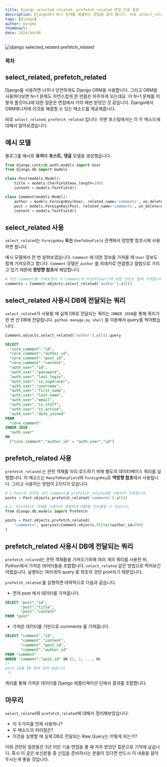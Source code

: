 ```yaml
---
title: Django selected_related, prefetch_related 면접 단골 질문
description: Django에서 N+1 문제를 해결하는 방법을 알아 봅니다. 바로 select_related, prefetch_related 입니다. 이번 포스팅에서는 이 두 메소드에 대해서 알아보겠습니다.
tags: [Django]
author: mingke
thumbnail:
date: 2024/04/08
---
```


<Image src="" alt="django selected_related prefetch_related" />

### 목차

## select_related, prefetch_related

Django를 사용하면 너무나 당연하게도 Django ORM을 사용합니다. 그리고 ORM을 사용하다보면 N+1 문제도 자연스럽게 한 번쯤은 마주하게 되는데요. 이 N+1 문제를 어떻게 풀것이냐에 대한 질문은 면접에서 거의 매번 받았던 것 같습니다. Django에서 ORM매니저에 이것을 해결할 수 있는 메소드를 제공해줍니다.

바로 `select_related`, `prefetch_related` 입니다. 이번 포스팅에서는 이 두 메소드에 대해서 알아보겠습니다.

## 예시 모델

블로그를 예시로 **유저**와 **포스트,** **댓글** 모델을 생성했습니다.

```python
from django.contrib.auth.models import User
from django.db import models

class Post(models.Model):
    title = models.CharField(max_length=100)
    content = models.TextField()

class Comment(models.Model):
    author = models.ForeignKey(User, related_name='comments', on_delete=models.CASCADE)
    post = models.ForeignKey(Post, related_name='comments', on_delete=models.CASCADE)
    content = models.TextField()

```

## select_related 사용

`select_related`는 `ForeignKey` **또는** `OneToOneField` 관계에서 정방향 참조시에 사용하면 됩니다.

예시 모델에서 한 번 살펴보겠습니다. `Comment` 에 대한 정보를 가져올 때 `User` 정보도 함께 가져오려고 합니다. `Comment` 모델은 `author` 를 외래키로 연결했고 컬럼으로 가지고 있기 때문에 **정방향 참조**에 해당합니다.

```python
# 모든 Comment를 가져오면서 각 Comment의 작성자(User)에 대한 정보도 함께 가져옵니다.
comments = Comment.objects.select_related('author').all()
```

## select_related 사용시 DB에 전달되는 쿼리

`select_related`가 사용될 때 실제 DB로 전달되는 쿼리는 `INNER JOIN`을 통해 쿼리가 한 번 만 DB에 전달됩니다. `python manage.py shell` 을 이용해서 query를 찍어봤습니다.

```python
Comment.objects.select_related('author').all().query
```

```sql
SELECT
  "core_comment"."id",
  "core_comment"."author_id",
  "core_comment"."post_id",
  "core_comment"."content",
  "auth_user"."id",
  "auth_user"."password",
  "auth_user"."last_login",
  "auth_user"."is_superuser",
  "auth_user"."username",
  "auth_user"."first_name",
  "auth_user"."last_name",
  "auth_user"."email",
  "auth_user"."is_staff",
  "auth_user"."is_active",
  "auth_user"."date_joined"
FROM
  "core_comment"
INNER JOIN
  "auth_user"
ON
  ("core_comment"."author_id" = "auth_user"."id")
```

## prefetch_related 사용

`prefetch_related` 는 관련 객체를 미리 로드하기 위해 별도의 데이터베이스 쿼리를 실행합니다. 이 메소드는 `ManyToManyField`와 `ForeignKey`로 **역방향 참조**에서 사용됩니다. 그리고 사용하는 방법이 2가지가 있습니다.

```python
# 1.Post와 관련된 모든 Comment를 prefetch_related를 사용하여 조회합니다.
posts = Post.objects.prefetch_related('comments').all()

# 2. Prefetch 객체를 사용하여 세밀하게 ORM을 컨트롤할 수 있습니다.
from django.db.models import Prefetch

posts = Post.objects.prefetch_related(
    "comments", queryset=Comment.objects.filter(author_id=999)
)

```

## prefetch_related 사용시 DB에 전달되는 쿼리

`prefetch_related`는 관련 객체들을 가져오기위해 여러 개의 쿼리를 사용한 뒤, Python에서 가져온 데이터들을 조합합니다. `select_related` 같은 방법으로 찍어보긴 어렵습니다. 실행되는 여러개의 query 중 최초의 것만 print되기 때문입니다.

`prefetch_related` 를 실행하면 대략적으로 다음과 같습니다.

- 먼저 post 에서 데이터를 가져옵니다.

```sql
SELECT "post"."id",
       "post"."title",
       "post"."content"
FROM "post"
```

- 가져온 데이터를 기반으로 comments 를 가져옵니다.

```sql
SELECT "comment"."id",
       "comment"."content",
       "comment"."post_id",
       "comment"."author_id"
FROM "comment"
WHERE "comment"."post_id" IN (1, 2, ..., N)
/*
post_id를 IN 절에 집어 넣습니다.
 */
```

쿼리를 통해 가져온 데이터를 Django 애플리케이션 단에서 결과를 조합합니다.

## 마무리

`select_related`와 `prefetch_related`에 대해서 정리해보았습니다.

- 이 두가지를 언제 사용하나?
- 두 메소드의 차이점은?
- 이것을 실행할 때 실제 DB로 전달되는 Raw Query는 어떻게 되는가?

이와 관련된 질문들은 3년 미만 기술 면접을 볼 때 자주 받았던 질문으로 기억에 남습니다. 혹시 이 글은 보신분들 중 신입을 준비하시는 분들이 있다면 반드시 이 내용을 알아두시는게 좋을 것입니다.
